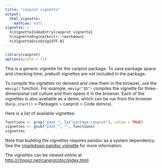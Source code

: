 ```yaml
---
title: "canprot vignette"
output:
  html_vignette:
    mathjax: null
vignette: >
  %\VignetteIndexEntry{canprot vignette}
  %\VignetteEngine{knitr::rmarkdown}
  %\VignetteEncoding{UTF-8}
---
```


```r
library(canprot)
options(width = 72)
```

This is a generic vignette for the canprot package.
To save package space and checking time, prebuilt vignettes are not included in the package.

To compile the vignettes on demand and view them in the browser, use the `mkvig()` function.
For example, `mkvig("3D")` compiles the vignette for three-dimensional cell culture and then opens it in the browser.
Each of the vignettes is also available as a demo, which can be run from the browser (`help.start()` > Packages > canprot > Code demos).

Here is a list of available vignettes:
```r
functions <- grep("pdat_", ls("package:canprot"), value = TRUE)
vignettes <- gsub("pdat_", "", functions)
vignettes
```

Note that building the vignettes requires pandoc as a system dependency.
See the [rmarkdown pandoc vignette](https://CRAN.R-project.org/package=rmarkdown/vignettes/pandoc.html) for more information.

The vignettes can be viewed online at <http://chnosz.net/canprot/doc/index.html>.
